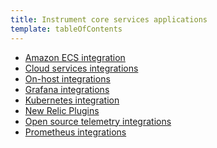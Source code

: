 ```yaml
---
title: Instrument core services applications
template: tableOfContents
---
```


* [Amazon ECS integration](/docs/full-stack-observability/instrument-everything/instrument-core-services-applications/amazon-ecs-integration)
* [Cloud services integrations](/docs/full-stack-observability/instrument-everything/instrument-core-services-applications/cloud-services-integrations)
* [On-host integrations](/docs/full-stack-observability/instrument-everything/instrument-core-services-applications/core-services-integrations)
* [Grafana integrations](/docs/full-stack-observability/instrument-everything/instrument-core-services-applications/grafana-integrations)
* [Kubernetes integration](/docs/full-stack-observability/instrument-everything/instrument-core-services-applications/kubernetes-integration)
* [New Relic Plugins](/docs/full-stack-observability/instrument-everything/instrument-core-services-applications/new-relic-plugins)
* [Open source telemetry integrations](/docs/full-stack-observability/instrument-everything/instrument-core-services-applications/open-source-telemetry-integrations)
* [Prometheus integrations](/docs/full-stack-observability/instrument-everything/instrument-core-services-applications/prometheus-integrations)

